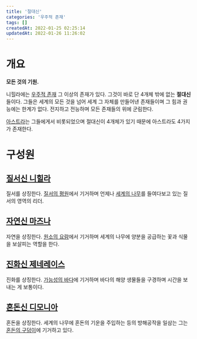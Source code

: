 ```yaml
---
title: '절대신'
categories: '우주적 존재'
tags: []
createdAt: 2022-01-25 02:25:14
updatedAt: 2022-01-26 11:26:02
---
```


# 개요
<QBlock>
  <P><Strong>모든 것의 기원.</Strong></P>
</QBlock>

니힐라에는 [우주적 존재](우주적_존재) 그 이상의 존재가 있다. 그것이 바로 단 4개체 밖에 없는 **절대신**들이다. 그들은 세계의 모든 것을 넘어 세계 그 자체를 만들어낸 존재들이며 그 힘과 권능에는 한계가 없다. 전지하고 전능하며 모든 존재들의 위에 군림한다.

[아스트라](아스트라)는 그들에게서 비롯되었으며 절대신이 4개체가 있기 때문에 아스트라도 4가지가 존재한다.

# 구성원
## [질서신 니힐라](질서신_니힐라)
질서를 상징한다. [질서의 평원](질서의_평원)에서 기거하며 언제나 [세계의 나무](세계의_구조#세계의_나무)를 들여다보고 있는 질서의 영역의 리더.

## [자연신 마즈나](자연신_마즈나)
자연을 상징한다. [원소의 요람](원소의_요람)에서 기거하며 세계의 나무에 양분을 공급하는 꽃과 식물을 보살피는 역할을 한다.

## [진화신 제네레이스](진화신_제네레이스)
진화를 상징한다. [가능성의 바다](가능성의_바다)에 기거하며 바다의 해양 생물들을 구경하며 시간을 보내는 게 보통이다.

## [혼돈신 디모니아](혼돈신_디모니아)
혼돈을 상징한다. 세계의 나무에 혼돈의 기운을 주입하는 등의 방해공작을 일삼는 그는 [혼돈의 구덩이](혼돈의_구덩이)에 기거하고 있다.
